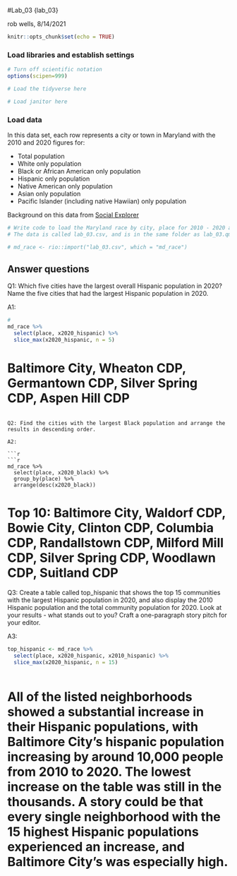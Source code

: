 #Lab_03 {lab_03}

rob wells, 8/14/2021

```r
knitr::opts_chunk$set(echo = TRUE)
```

### Load libraries and establish settings

```r
# Turn off scientific notation
options(scipen=999)

# Load the tidyverse here

# Load janitor here


```

### Load data

In this data set, each row represents a city or town in Maryland with the 2010 and 2020 figures for:

-   Total population
-   White only population
-   Black or African American only population
-   Hispanic only population
-   Native American only population
-   Asian only population
-   Pacific Islander (including native Hawiian) only population

Background on this data from [Social Explorer](https://www.socialexplorer.com/data/ACS2016_5yr/metadata/?ds=ACS16_5yr&table=B02001)

```r
# Write code to load the Maryland race by city, place for 2010 - 2020 and call it md_race.
# The data is called lab_03.csv, and is in the same folder as lab_03.qmd (this data notebook)

# md_race <- rio::import("lab_03.csv", which = "md_race")

```

## Answer questions

Q1: Which five cities have the largest overall Hispanic population in 2020? Name the five cities that had the largest Hispanic population in 2020.

A1:

```r

# 
md_race %>% 
  select(place, x2020_hispanic) %>% 
  slice_max(x2020_hispanic, n = 5)
```  

# Baltimore City, Wheaton CDP, Germantown CDP, Silver Spring CDP, Aspen Hill CDP

```

Q2: Find the cities with the largest Black population and arrange the results in descending order.

A2:

```r
```r
md_race %>% 
  select(place, x2020_black) %>%
  group_by(place) %>%
  arrange(desc(x2020_black))
```
# Top 10: Baltimore City, Waldorf CDP, Bowie City, Clinton CDP, Columbia CDP, Randallstown CDP, Milford Mill CDP, Silver Spring CDP, Woodlawn CDP, Suitland CDP



Q3: Create a table called top_hispanic that shows the top 15 communities with the largest Hispanic population in 2020, and also display the 2010 Hispanic population and the total community population for 2020. Look at your results - what stands out to you? Craft a one-paragraph story pitch for your editor.

A3:


```r
top_hispanic <- md_race %>% 
  select(place, x2020_hispanic, x2010_hispanic) %>% 
  slice_max(x2020_hispanic, n = 15)
  
```
# All of the listed neighborhoods showed a substantial increase in their Hispanic populations, with Baltimore City's hispanic population increasing by around 10,000 people from 2010 to 2020. The lowest increase on the table was still in the thousands. A story could be that every single neighborhood with the 15 highest Hispanic populations experienced an increase, and Baltimore City's was especially high.


